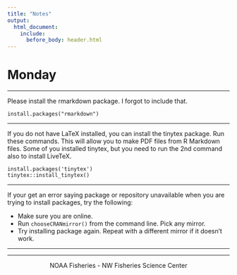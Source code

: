 ```yaml
---
title: "Notes"
output:
  html_document:
    include:
      before_body: header.html
---
```


# Monday

----

Please install the rmarkdown package.  I forgot to include that.

```
install.packages("rmarkdown")
```

----

If you do not have LaTeX installed, you can install the tinytex package.  Run these commands.  This will allow you to make PDF files from R Markdown files.  Some of you installed tinytex, but you need to run the 2nd command also to install LiveTeX.

```
install.packages('tinytex')
tinytex::install_tinytex()
```

----

If your get an error saying package or repository unavailable when you are trying to install packages, try the following:

* Make sure you are online.
* Run `chooseCRANmirror()` from the command line.  Pick any mirror.
* Try installing package again.  Repeat with a different mirror if it doesn't work.

-----

<hr>


<div style="text-align: center">
<i class="fas fa-cubes"></i> NOAA Fisheries - NW Fisheries Science Center <i class="fas fa-cubes"></i>
</div>

